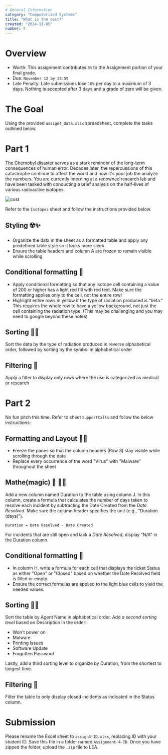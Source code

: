 ```yaml
---
# General Information
category: "Computerized Systems"
title: "What is the cost?"
created: "2024-11-05"
number: 4
---
```


# Overview

- Worth: This assignment contributes `8%` to the Assignment portion of your final grade.
- Due: `November 12 by 23:59`
- Late Penalty: Late submissions lose `10%` per day to a maximum of 3 days. Nothing is accepted after 3 days and a grade of zero will be given.

# The Goal

Using the provided `assign4_data.xlsx` spreadsheet, complete the tasks outlined below.

# Part 1

[The Chernobyl disaster](https://www.imdb.com/title/tt7366338/) serves as a stark reminder of the long-term consequences of human error. Decades later, the repercussions of this catastrophe continue to affect the world and now it's your job the analyze the numbers. You are currently interning at a renowned research lab and have been tasked with conducting a brief analysis on the half-lives of various radioactive isotopes.

![cost](./assets/cost.jpeg)

Refer to the `Isotopes` sheet and follow the instructions provided below.

## Styling ☢️✨

- Organize the data in the sheet as a formatted table and apply any predefined table style so it looks more sleek
- Ensure the table headers and column A are frozen to remain visible while scrolling

## Conditional formatting 🤨

- Apply conditional formatting so that any isotope cell containing a value of 200 or higher has a light red fill with red text. Make sure the formatting applies only to the cell, not the entire row!
- Highlight entire rows in yellow if the type of radiation produced is “beta.” This requires the whole row to have a yellow background, not just the cell containing the radiation type. (This may be challenging and you may need to google beyond these notes)

## Sorting 🕵️‍♂️

Sort the data by the type of radiation produced in reverse alphabetical order, followed by sorting by the symbol in alphabetical order

## Filtering 🧼

Apply a filter to display only rows where the use is categorized as medical or research

# Part 2

No fun pitch this time. Refer to sheet `SupportCalls` and follow the below instructions:

## Formatting and Layout 💅✨

- Freeze the panes so that the column headers (Row 3) stay visible while scrolling through the data
- Replace every occurrence of the word "Virus" with "Malware" throughout the sheet

## Mathe(magic) 🧮 🧙‍♀️

Add a new column named Duration to the table using column J. In this column, create a formula that calculates the number of days taken to resolve each incident by subtracting the Date Created from the _Date Resolved_. Make sure the column header specifies the unit (e.g., "Duration (days)").

```text
Duration = Date Resolved - Date Created
```

For incidents that are still open and lack a _Date Resolved_, display "N/A" in the Duration column.

## Conditional formatting 🤨

- In column H, write a formula for each cell that displays the ticket Status as either "Open" or "Closed" based on whether the Date Resolved field is filled or empty.
- Ensure the correct formulas are applied to the light blue cells to yield the needed values.

## Sorting 🕵️‍♂️

Sort the table by Agent Name in alphabetical order. Add _a second sorting level_ based on Description in the order:

- Won't power on
- Malware
- Printing Issues
- Software Update
- Forgotten Password

Lastly, add a third sorting level to organize by Duration, from the shortest to longest time.

## Filtering 🧼

Filter the table to only display closed incidents as indicated in the Status column.

# Submission

Please rename the Excel sheet to `assign4-ID.xlsx`, replacing ID with your student ID. Save this file in a folder named `Assignment-4-ID`. Once you have zipped the folder, upload the `.zip` file to LEA.
